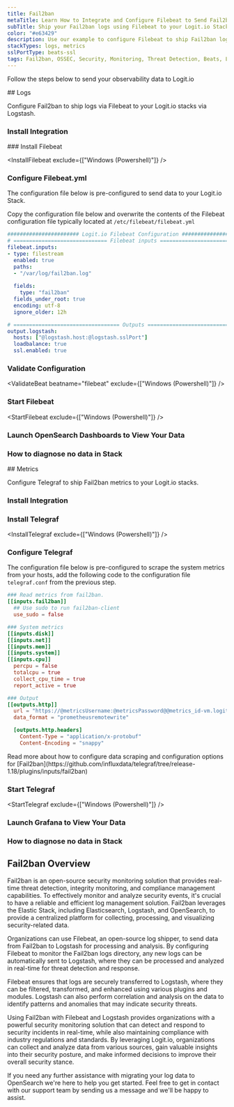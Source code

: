 ```yaml
---
title: Fail2ban
metaTitle: Learn How to Integrate and Configure Filebeat to Send Fail2ban Logs
subTitle: Ship your Fail2ban logs using Filebeat to your Logit.io Stack
color: "#e63429"
description: Use our example to configure Filebeat to ship Fail2ban logs to your Logit.io stacks. Configure Filebeat to send Fail2ban logs to Logstash or Elastic.
stackTypes: logs, metrics
sslPortType: beats-ssl
tags: Fail2ban, OSSEC, Security, Monitoring, Threat Detection, Beats, Logs, Filebeat, File, Text, Log Files, Telegraf, Metrics, Telemetry, OpenTelemetry, Health, Instrumentation
---
```


Follow the steps below to send your observability data to Logit.io

<Steps>
  ## Logs

  Configure Fail2ban to ship logs via Filebeat to your Logit.io stacks via Logstash.

  ### Install Integration
  <InstallIntegration/>
  ### Install Filebeat

  <InstallFilebeat exclude={["Windows (Powershell)"]} />

  ### Configure Filebeat.yml

  The configuration file below is pre-configured to send data to your Logit.io Stack.
          
  Copy the configuration file below and overwrite the contents of the Filebeat 
  configuration file typically located at `/etc/filebeat/filebeat.yml`

  ```yml copy filename="filebeat.yml" showLineNumbers /@logstash.host/ /@logstash.sslPort/
  ####################### Logit.io Filebeat Configuration #########################
  # ============================== Filebeat inputs ===============================
  filebeat.inputs:
  - type: filestream
    enabled: true
    paths:
    - "/var/log/fail2ban.log"
    
    fields:
      type: "fail2ban"
    fields_under_root: true
    encoding: utf-8
    ignore_older: 12h

  # ================================== Outputs ===================================
  output.logstash:
    hosts: ["@logstash.host:@logstash.sslPort"]
    loadbalance: true
    ssl.enabled: true
  ```

  ### Validate Configuration

  <ValidateBeat beatname="filebeat" exclude={["Windows (Powershell)"]} />

  ### Start Filebeat

  <StartFilebeat exclude={["Windows (Powershell)"]} />

  ### Launch OpenSearch Dashboards to View Your Data

  <LaunchVisualizer type="logs" />

  ### How to diagnose no data in Stack

  <DiagnoseNoData />
</Steps>

<Steps>
  ## Metrics

  Configure Telegraf to ship Fail2ban metrics to your Logit.io stacks.
  
  ### Install Integration
  <InstallIntegration/>

  ### Install Telegraf

  <InstallTelegraf exclude={["Windows (Powershell)"]} />

  ### Configure Telegraf

  The configuration file below is pre-configured to scrape the system metrics from your hosts, add the following code to the configuration file `telegraf.conf` from the previous step.

  ```toml copy filename="telegraf.conf" showLineNumbers /@metricsUsername/ /@metricsPassword/ /@metrics_id/ /@vmAgentPort/
  ### Read metrics from fail2ban.
  [[inputs.fail2ban]]
    ## Use sudo to run fail2ban-client
    use_sudo = false

  ### System metrics
  [[inputs.disk]]
  [[inputs.net]]
  [[inputs.mem]]
  [[inputs.system]]
  [[inputs.cpu]]
    percpu = false
    totalcpu = true
    collect_cpu_time = true
    report_active = true

  ### Output
  [[outputs.http]]
    url = "https://@metricsUsername:@metricsPassword@@metrics_id-vm.logit.io:@vmAgentPort/api/v1/write"
    data_format = "prometheusremotewrite"

    [outputs.http.headers]
      Content-Type = "application/x-protobuf"
      Content-Encoding = "snappy"
  ```

  <Callout type="info">
    Read more about how to configure data scraping and configuration options for [Fail2ban](https://github.com/influxdata/telegraf/tree/release-1.18/plugins/inputs/fail2ban)
  </Callout>

  ### Start Telegraf

  <StartTelegraf exclude={["Windows (Powershell)"]} />

  ### Launch Grafana to View Your Data

  <LaunchVisualizer type="metrics" />

  ### How to diagnose no data in Stack

  <DiagnoseNoData />

</Steps>

## Fail2ban Overview

Fail2ban is an open-source security monitoring solution that provides real-time threat detection, 
integrity monitoring, and compliance management capabilities. To effectively monitor and analyze 
security events, it's crucial to have a reliable and efficient log management solution. Fail2ban 
leverages the Elastic Stack, including Elasticsearch, Logstash, and OpenSearch, to provide a 
centralized platform for collecting, processing, and visualizing security-related data.

Organizations can use Filebeat, an open-source log shipper, to send data from Fail2ban to Logstash 
for processing and analysis. By configuring Filebeat to monitor the Fail2ban logs directory, any 
new logs can be automatically sent to Logstash, where they can be processed and analyzed in 
real-time for threat detection and response.

Filebeat ensures that logs are securely transferred to Logstash, where they can be filtered, 
transformed, and enhanced using various plugins and modules. Logstash can also perform correlation 
and analysis on the data to identify patterns and anomalies that may indicate security threats.

Using Fail2ban with Filebeat and Logstash provides organizations with a powerful security monitoring 
solution that can detect and respond to security incidents in real-time, while also maintaining 
compliance with industry regulations and standards. By leveraging Logit.io, organizations can 
collect and analyze data from various sources, gain valuable insights into their security posture, 
and make informed decisions to improve their overall security stance.

If you need any further assistance with migrating your log data to OpenSearch we're here to help 
you get started. Feel free to get in contact with our support team by sending us a 
message <IntercomButton text="via live chat" /> and we'll be happy to assist.